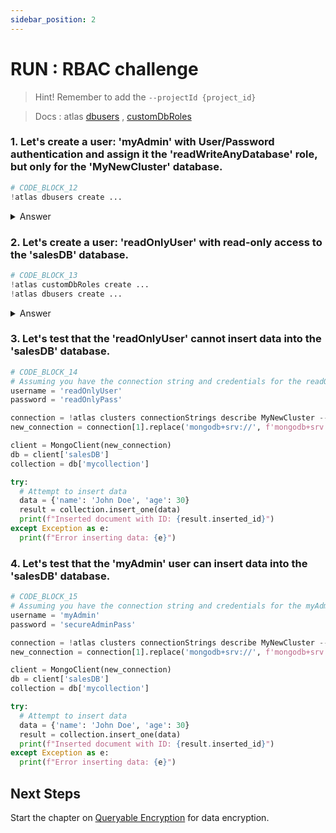```yaml
---
sidebar_position: 2
---
```


# RUN : RBAC challenge

> Hint! Remember to add the `--projectId {project_id}`

> Docs : atlas [dbusers](https://www.mongodb.com/docs/atlas/cli/current/command/atlas-dbusers-create/) , [customDbRoles](https://www.mongodb.com/docs/atlas/cli/current/command/atlas-customDbRoles-create/)

### 1. Let's create a user: 'myAdmin' with User/Password authentication and assign it the 'readWriteAnyDatabase' role, but only for the 'MyNewCluster' database.

```python
# CODE_BLOCK_12
!atlas dbusers create ...
```

<details>
    <summary> Answer </summary>
    ```python
!atlas dbusers create --username myAdmin --password secureAdminPass --role readWriteAnyDatabase --scope 'MyNewCluster'  --projectId {project_id}
```
</details>

### 2. Let's create a user: 'readOnlyUser' with read-only access to the 'salesDB' database.

```python
# CODE_BLOCK_13
!atlas customDbRoles create ...
!atlas dbusers create ...
```

<details>
    <summary> Answer </summary>
    ```python
!atlas customDbRoles create salesRead --inheritedRole read@salesDB --projectId {project_id}
!atlas dbusers create --username readOnlyUser --password readOnlyPass --role salesRead --projectId {project_id}
```
</details>

### 3. Let's test that the 'readOnlyUser' cannot insert data into the 'salesDB' database.

```python
# CODE_BLOCK_14
# Assuming you have the connection string and credentials for the readOnlyUser
username = 'readOnlyUser'
password = 'readOnlyPass'

connection = !atlas clusters connectionStrings describe MyNewCluster --projectId {project_id}
new_connection = connection[1].replace('mongodb+srv://', f'mongodb+srv://{username}:{password}@')

client = MongoClient(new_connection)
db = client['salesDB']
collection = db['mycollection']

try:
  # Attempt to insert data
  data = {'name': 'John Doe', 'age': 30}
  result = collection.insert_one(data)
  print(f"Inserted document with ID: {result.inserted_id}")
except Exception as e:
  print(f"Error inserting data: {e}")
```

### 4. Let's test that the 'myAdmin' user can insert data into the 'salesDB' database.

```python
# CODE_BLOCK_15
# Assuming you have the connection string and credentials for the myAdmin user
username = 'myAdmin'
password = 'secureAdminPass'

connection = !atlas clusters connectionStrings describe MyNewCluster --projectId {project_id}
new_connection = connection[1].replace('mongodb+srv://', f'mongodb+srv://{username}:{password}@')

client = MongoClient(new_connection)
db = client['salesDB']
collection = db['mycollection']

try:
  # Attempt to insert data
  data = {'name': 'John Doe', 'age': 30}
  result = collection.insert_one(data)
  print(f"Inserted document with ID: {result.inserted_id}")
except Exception as e:
  print(f"Error inserting data: {e}")
```

## Next Steps

Start the chapter on [Queryable Encryption](./queryable-encryption) for data encryption.
